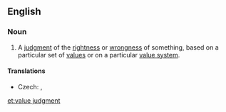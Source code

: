 ==English==
{{wikipedia}}
===Noun===
{{en-noun|sg=[[value]] [[judgment]]}}

# {{philosophy}} A [[judgment]] of the [[rightness]] or [[wrongness]] of something, based on a particular set of [[value]]s or on a particular [[value system]].

====Translations====
{{trans-top|judgment}}
* Czech: {{t-|cs|hodnotový soud|m}}, {{t-|cs|hodnotící soud|m}}
{{trans-mid}}
{{trans-bottom}}

[[et:value judgment]]